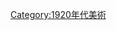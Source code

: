 {{paintingsdecade|19|2|20}}
{{Commons cat|1920s paintings}}

[[Category:1920年代美術|Category:1920年代美術]]